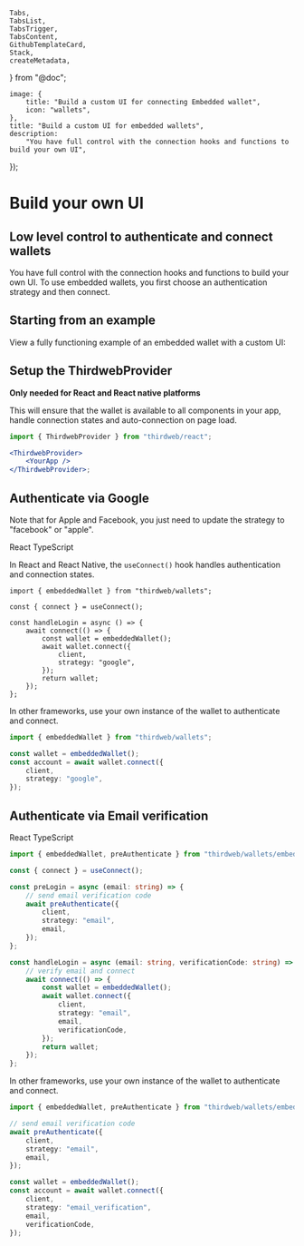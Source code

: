 	Tabs,
	TabsList,
	TabsTrigger,
	TabsContent,
	GithubTemplateCard,
	Stack,
	createMetadata,
} from "@doc";

	image: {
		title: "Build a custom UI for connecting Embedded wallet",
		icon: "wallets",
	},
	title: "Build a custom UI for embedded wallets",
	description:
		"You have full control with the connection hooks and functions to build your own UI",
});

# Build your own UI

## Low level control to authenticate and connect wallets

You have full control with the connection hooks and functions to build your own UI. To use embedded wallets, you first choose an authentication strategy and then connect.

## Starting from an example

View a fully functioning example of an embedded wallet with a custom UI:

<Stack>

<GithubTemplateCard
	title="Embedded Wallets with Custom UI - React"
	href="https://github.com/thirdweb-example/embedded-wallet-custom-ui"
	tag="v4 SDK"
/>

<GithubTemplateCard
	title="Embedded Wallets with Custom UI - React Native"
	href="https://github.com/thirdweb-example/embedded-wallet-custom-ui-react-native"
	tag="v4 SDK"
/>

</Stack>

## Setup the ThirdwebProvider

**Only needed for React and React native platforms**

This will ensure that the wallet is available to all components in your app, handle connection states and auto-connection on page load.

```jsx
import { ThirdwebProvider } from "thirdweb/react";

<ThirdwebProvider>
	<YourApp />
</ThirdwebProvider>;
```

## Authenticate via Google

Note that for Apple and Facebook, you just need to update the strategy to "facebook" or "apple".

<Tabs defaultValue="react-native">
<TabsList>
	<TabsTrigger value="react-native">React</TabsTrigger>
	<TabsTrigger value="typescript">TypeScript</TabsTrigger>
</TabsList>

<TabsContent value="react-native">

In React and React Native, the `useConnect()` hook handles authentication and connection states.

```tsx
import { embeddedWallet } from "thirdweb/wallets";

const { connect } = useConnect();

const handleLogin = async () => {
	await connect(() => {
		const wallet = embeddedWallet();
		await wallet.connect({
			client,
			strategy: "google",
		});
		return wallet;
	});
};
```

</TabsContent>

<TabsContent value="typescript">

In other frameworks, use your own instance of the wallet to authenticate and connect.

```typescript
import { embeddedWallet } from "thirdweb/wallets";

const wallet = embeddedWallet();
const account = await wallet.connect({
	client,
	strategy: "google",
});
```

</TabsContent>
</Tabs>

## Authenticate via Email verification

<Tabs defaultValue="react-native">
<TabsList>
	<TabsTrigger value="react-native">React</TabsTrigger>
	<TabsTrigger value="typescript">TypeScript</TabsTrigger>
</TabsList>

<TabsContent value="react-native">

```typescript
import { embeddedWallet, preAuthenticate } from "thirdweb/wallets/embedded";

const { connect } = useConnect();

const preLogin = async (email: string) => {
	// send email verification code
	await preAuthenticate({
		client,
		strategy: "email",
		email,
	});
};

const handleLogin = async (email: string, verificationCode: string) => {
	// verify email and connect
	await connect(() => {
		const wallet = embeddedWallet();
		await wallet.connect({
			client,
			strategy: "email",
			email,
			verificationCode,
		});
		return wallet;
	});
};
```

</TabsContent>

<TabsContent value="typescript">

In other frameworks, use your own instance of the wallet to authenticate and connect.

```typescript
import { embeddedWallet, preAuthenticate } from "thirdweb/wallets/embedded";

// send email verification code
await preAuthenticate({
	client,
	strategy: "email",
	email,
});

const wallet = embeddedWallet();
const account = await wallet.connect({
	client,
	strategy: "email_verification",
	email,
	verificationCode,
});
```

</TabsContent>
</Tabs>
